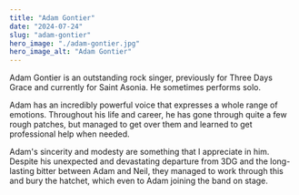 ```yaml
---
title: "Adam Gontier"
date: "2024-07-24"
slug: "adam-gontier"
hero_image: "./adam-gontier.jpg"
hero_image_alt: "Adam Gontier"
---
```


Adam Gontier is an outstanding rock singer, previously for Three Days Grace and currently for Saint Asonia. He sometimes performs solo.

Adam has an incredibly powerful voice that expresses a whole range of emotions. Throughout his life and career, he has gone through quite a few rough patches, but managed to get over them and learned to get professional help when needed.

Adam's sincerity and modesty are something that I appreciate in him. Despite his unexpected and devastating departure from 3DG and the long-lasting bitter between Adam and Neil, they managed to work through this and bury the hatchet, which even to Adam joining the band on stage.

